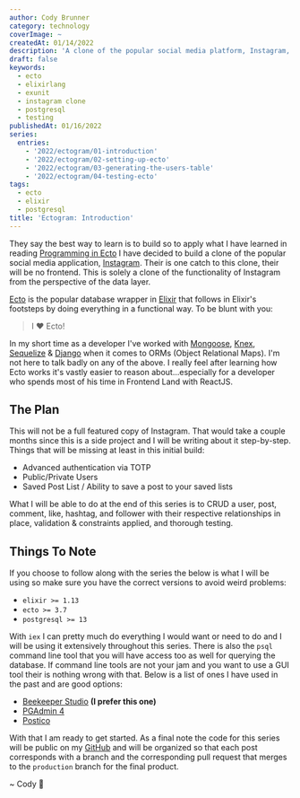 ```yaml
---
author: Cody Brunner
category: technology
coverImage: ~
createdAt: 01/14/2022
description: 'A clone of the popular social media platform, Instagram, written in Elixir & Ecto.'
draft: false
keywords:
  - ecto
  - elixirlang
  - exunit
  - instagram clone
  - postgresql
  - testing
publishedAt: 01/16/2022
series:
  entries:
    - '2022/ectogram/01-introduction'
    - '2022/ectogram/02-setting-up-ecto'
    - '2022/ectogram/03-generating-the-users-table'
    - '2022/ectogram/04-testing-ecto'
tags:
  - ecto
  - elixir
  - postgresql
title: 'Ectogram: Introduction'
---
```


They say the best way to learn is to build so to apply what I have learned in reading [Programming in Ecto](https://pragprog.com/titles/wmecto/programming-ecto/) I have decided to build a clone of the popular social media application, [Instagram](https://www.instagram.com/). Their is one catch to this clone, their will be no frontend. This is solely a clone of the functionality of Instagram from the perspective of the data layer.

[Ecto](https://hexdocs.pm/ecto/Ecto.html) is the popular database wrapper in [Elixir](https://elixir-lang.org/) that follows in Elixir's footsteps by doing everything in a functional way. To be blunt with you:

> I ❤️ Ecto!

In my short time as a developer I've worked with [Mongoose](https://mongoosejs.com/), [Knex](https://knexjs.org/), [Sequelize](https://sequelize.org/) & [Django](https://docs.djangoproject.com/en/4.0/topics/db/queries/) when it comes to ORMs (Object Relational Maps). I'm not here to talk badly on any of the above. I really feel after learning how Ecto works it's vastly easier to reason about...especially for a developer who spends most of his time in Frontend Land with ReactJS.

## The Plan

This will not be a full featured copy of Instagram. That would take a couple months since this is a side project and I will be writing about it step-by-step. Things that will be missing at least in this initial build:

- Advanced authentication via TOTP
- Public/Private Users
- Saved Post List / Ability to save a post to your saved lists

What I will be able to do at the end of this series is to CRUD a user, post, comment, like, hashtag, and follower with their respective relationships in place, validation & constraints applied, and thorough testing.

## Things To Note

If you choose to follow along with the series the below is what I will be using so make sure you have the correct versions to avoid weird problems:

- `elixir >= 1.13`
- `ecto >= 3.7`
- `postgresql >= 13`

With `iex` I can pretty much do everything I would want or need to do and I will be using it extensively throughout this series. There is also the `psql` command line tool that you will have access too as well for querying the database. If command line tools are not your jam and you want to use a GUI tool their is nothing wrong with that. Below is a list of ones I have used in the past and are good options:

- [Beekeeper Studio](https://www.beekeeperstudio.io/) **(I prefer this one)**
- [PGAdmin 4](https://www.pgadmin.org/download/)
- [Postico](https://eggerapps.at/postico/)

With that I am ready to get started. As a final note the code for this series will be public on my [GitHub](https://github.com/rockchalkwushock) and will be organized so that each post corresponds with a branch and the corresponding pull request that merges to the `production` branch for the final product.

<div class="text-center">~ Cody 🚀</div>
